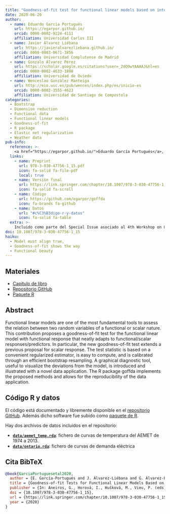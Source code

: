 ```yaml
---
title: "Goodness-of-fit test for functional linear models based on integrated projections"
date: 2020-06-20
author:
  - name: Eduardo García Portugués
    url: https://egarpor.github.io/
    orcid: 0000-0002-9224-4111
    affiliation: Universidad Carlos III
  - name: Javier Álvarez Liébana
    url: https://javieralvarezliebana.github.io/
    orcid: 0000-0003-0671-3856
    affiliation: Universidad Complutense de Madrid
  - name: Gonzalo Álvarez Pérez
    url: https://scholar.google.es/citations?user=_2dQ9wYAAAAJ&hl=es
    orcid: 0000-0002-4633-1898
    affiliation: Universidad de Oviedo
  - name: Wenceslao González Manteiga
    url: http://eio.usc.es/pub/wences/index.php/es/inicio-es
    orcid: 0000-0002-3555-4623
    affiliation: Universidad de Santiago de Compostela
categories: 
  - Bootstrap
  - Dimension reduction
  - Functional data
  - Functional linear models
  - Goodness-of-fit
  - R package
  - Elastic net regularization
  - Weather data
pub-info:
  reference: >-
    <a href="https://egarpor.github.io/">Eduardo García Portugués</a>, <a href="https://javieralvarezliebana.github.io/">Javier Álvarez Liébana</a>, <a href="https://scholar.google.es/citations?user=_2dQ9wYAAAAJ&hl=es">Gonzalo Álvarez Pérez</a> and <a href="http://eio.usc.es/pub/wences/index.php/es/inicio-es">Wenceslao González Manteiga</a>, «Goodness-of-fit test for functional linear models based on integrated projections», <em>IWFOS 2020: Functional and High-Dimensional Statistics and Related Fields</em> 107-114 (2020), doi: <a href="https://doi.org/10.1007/978-3-030-47756-1_15"><code>10.1007/978-3-030-47756-1_15</code></a>
  links:
    - name: Preprint
      url: 978-3-030-47756-1_15.pdf
      icon: fa-solid fa-file-pdf
      local: true
    - name: Versión final
      url: https://link.springer.com/chapter/10.1007/978-3-030-47756-1_15
      icon: fa-solid fa-scroll
    - name: Código
      url: https://github.com/egarpor/goffda
      icon: fa-brands fa-github
    - name: Datos
      url: "#c%C3%B3digo-r-y-datos"
      icon: fa-solid fa-table
  extra: >-
    Incluido como parte del Special Issue asociado al 4th Workshop on Goodness-of-Fit, Change-Point and Related Problems» celebrado en Trento en 2019
doi: 10.1007/978-3-030-47756-1_15
haiku:
  - Model must align true,
  - Goodness-of-fit shows the way
  - Functional beauty
---
```


## Materiales

- [Capítulo de libro](978-3-030-47756-1_15.pdf)
- [Repositorio GitHub](https://github.com/egarpor/goffda)
- [Paquete R](https://cran.r-project.org/web/packages/goffda/index.html)


## Abstract

Functional linear models are one of the most fundamental tools to assess the relation between two random variables of a functional or scalar nature. This contribution proposes a goodness-of-fit test for the functional linear model with functional response that neatly adapts to functional/scalar responses/predictors. In particular, the new goodness-of-fit test extends a previous proposal for scalar response. The test statistic is based on a convenient regularized estimator, is easy to compute, and is calibrated through an efficient bootstrap resampling. A graphical diagnostic tool, useful to visualize the deviations from the model, is introduced and illustrated with a novel data application. The R package goffda implements the proposed methods and allows for the reproducibility of the data application.

## Código R y datos

El código está documentado y libremente disponible en el [repositorio GitHub](https://github.com/egarpor/goffda). Además dicho software fue subido como [paquete de R](https://cran.r-project.org/web/packages/goffda/index.html).

Hay dos archivos de datos incluidos en el repositorio:

- [**`data/aemet_temp.rda`**](https://github.com/dadosdelaplace/goffda/blob/master/data/aemet_temp.rda): fichero de curvas de temperatura del AEMET de 1974 a 2013.
- [**`data/ontario.rda`**](https://github.com/dadosdelaplace/goffda/blob/master/data/ontario.rda): fichero de curvas de demanda eléctrica


## Cita BibTeX

```bibtex
@book{GarciaPortuguesetal2020,
  author = {E. García-Portugués and J. Álvarez-Liébana and G. Álvarez-Pérez and W. González-Manteiga},
  title = {Goodness-of-fit Tests for Functional Linear Models Based on Integrated Projections},
  publisher = {In: Aneiros, G., Horová, I., Hušková, M., Vieu, P. (eds) Functional and High-Dimensional Statistics and Related Fields. IWFOS 2020. Contributions to Statistics. Springer, Cham},
  doi = {10.1007/978-3-030-47756-1_15},
  url = {https://link.springer.com/chapter/10.1007/978-3-030-47756-1_15},
  year = {2020}
}
```
